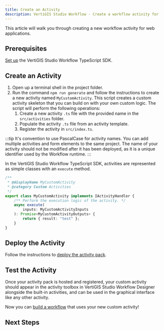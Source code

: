 ```yaml
---
title: Create an Activity
description: VertiGIS Studio Workflow - Create a workflow activity for web applications
---
```



This article will walk you through creating a new workflow activity for web applications.

## Prerequisites

[Set up](sdk-web-overview.mdx#overview) the VertiGIS Studio Workflow TypeScript SDK.

## Create an Activity

1. Open up a terminal shell in the project folder.
1. Run the command `npm run generate` and follow the instructions to create a new activity named `MyCustomActivity`. This script creates a custom activity skeleton that you can build on with your own custom logic. The script will perform the following operations:
    1. Create a new activity `.ts` file with the provided name in the `src/activities` folder.
    1. Populate the activity `.ts` file from an activity template.
    1. Register the activity in `src/index.ts`.

:::tip
It's convention to use PascalCase for activity names. You can add multiple activities and form elements to the same project.
The name of your activity should not be modified after it has been deployed, as it is a unique identifier used by the Workflow runtime.
:::

In the VertiGIS Studio Workflow TypeScript SDK, activities are represented as simple classes with an `execute` method.

```ts
/**
 * @displayName MyCustomActivity
 * @category Custom Activities
 */
export class MyCustomActivity implements IActivityHandler {
    /** Perform the execution logic of the activity. */
    async execute(
        inputs: MyCustomActivityInputs
    ): Promise<MyCustomActivityOutputs> {
        return { result: "test" };
    }
}
```

## Deploy the Activity

Follow the instructions to [deploy the activity pack](sdk-web-overview.mdx#deployment).

## Test the Activity

Once your activity pack is hosted and registered, your custom activity should appear in the activity toolbox in VertiGIS Studio Workflow Designer alongside the built-in activities, and can be used in the graphical interface like any other activity.

Now you can [build a workflow](https://docs.vertigisstudio.com/workflow/latest/help/Default.htm#wf5/help/get-started.htm#Get_Started%3FTocPath%3DGet%2520Started%7C_____0) that uses your new custom activity!

## Next Steps

<UseCaseContainer>
    <UseCaseCard
        title="Calculate a Logarithm with a Custom Activity"
        description="Implement a custom activity that calculates the logarithm of a number"
        link={useBaseUrl(
            "docs/workflow/tutorial-web-calculate-logarithm-activity"
        )}
    />
    <UseCaseCard
        title="Activity Reference"
        description="Learn more about implementing custom activities"
        link={useBaseUrl("docs/workflow/sdk-web-activity-reference")}
    />
    <UseCaseCard
        title="Add a Layer to the Map with a Custom Activity"
        description="Access application properties like the map in custom activities for Web Applications"
        link={useBaseUrl(
            "docs/workflow/tutorial-web-add-layer-to-map"
        )}
    />
    <UseCaseCard
        title="Use the ArcGIS API for JavaScript in an activity."
        description="Use the ArcGIS API for TypeScript in an activity or form element"
        link={useBaseUrl(
            "docs/workflow/sdk-web-integrating-the-arcgis-api"
        )}
    />
</UseCaseContainer>

